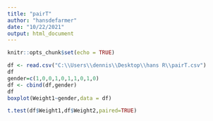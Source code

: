 ---
title: "pairT"
author: "hansdefarmer"
date: "10/22/2021"
output: html_document
---

```{r setup, include=FALSE}
knitr::opts_chunk$set(echo = TRUE)
```

```{r}
df <- read.csv("C:\\Users\\dennis\\Desktop\\hans R\\pairT.csv")
df
gender=c(1,0,0,1,0,1,1,0,1,0)
df <- cbind(df,gender)
df
boxplot(Weight1~gender,data = df)
```
```{r}
t.test(df$Weight1,df$Weight2,paired=TRUE)
```

